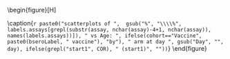 \begin{figure}[H]
\center

\includegraphics[width=1\textwidth]{`r here("cor_graphical", "output", attr(config,"config"), COR, paste0("scatter_", assay, "_", cohort, "_", day, "_", study_name, ".pdf"))`}

\caption{`r paste0("scatterplots of ",  gsub("%", "\\\\%", labels.assays[grepl(substr(assay, nchar(assay)-4+1, nchar(assay)), names(labels.assays))]), " vs Age: ", ifelse(cohort=="Vaccine", paste0(bseroLabel, " vaccine"), "by"), " arm at day ", gsub("Day", "", day), ifelse(grepl("start1", COR), " (start1)", ""))`}
\end{figure}

\hphantom{Random text to appease the latex god}



